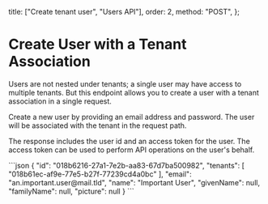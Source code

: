   title: ["Create tenant user", "Users API"],
  order: 2,
  method: "POST",
};

# Create User with a Tenant Association

Users are not nested under tenants; a single user may have access to multiple tenants. But this endpoint allows you to create a user with a tenant association in a single request.

<div className="grid grid-cols-2 gap-4">
    <div>
    <p> Create a new user by providing an email address and password. The user will be associated with the tenant in the request path.  </p>
    <p> The response includes the user id and an access token for the user. The access token can be used to perform API operations on the user's behalf.  </p>
    </div>
    <CodeGroups
      title={"Create User Response"}
      response={"201"}
      method={"POST"}
      pathname={"/v2/databases/:databaseId/tenants/:tenantId/users"}
    >
      ```json
      {
        "id": "018b6216-27a1-7e2b-aa83-67d7ba500982",
        "tenants": [
          "018b61ec-af9e-77e5-b27f-77239cd4a0bc"
        ],
        "email": "an.important.user@mail.tld",
        "name": "Important User",
        "givenName": null,
        "familyName": null,
        "picture": null
      }
      ```
    </CodeGroups>

</div>
